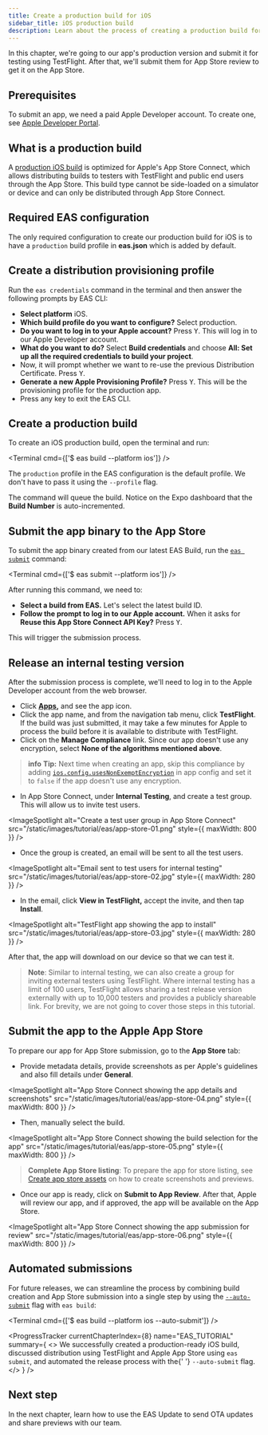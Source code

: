 ```yaml
---
title: Create a production build for iOS
sidebar_title: iOS production build
description: Learn about the process of creating a production build for iOS.
---
```



In this chapter, we're going to our app's production version and submit it for testing using TestFlight. After that, we'll submit them for App Store review to get it on the App Store.

## Prerequisites

To submit an app, we need a paid Apple Developer account. To create one, see [Apple Developer Portal](https://developer.apple.com/account/).

## What is a production build

A [production iOS build](/build/eas-json/#production-builds) is optimized for Apple's App Store Connect, which allows distributing builds to testers with TestFlight and public end users through the App Store. This build type cannot be side-loaded on a simulator or device and can only be distributed through App Store Connect.

<Step label="1">

## Required EAS configuration

The only required configuration to create our production build for iOS is to have a `production` build profile in **eas.json** which is added by default.

</Step>

<Step label="2">

## Create a distribution provisioning profile

Run the `eas credentials` command in the terminal and then answer the following prompts by EAS CLI:

- **Select platform** iOS.
- **Which build profile do you want to configure?** Select production.
- **Do you want to log in to your Apple account?** Press <kbd>Y</kbd>. This will log in to our Apple Developer account.
- **What do you want to do?** Select **Build credentials** and choose **All: Set up all the required credentials to build your project**.
- Now, it will prompt whether we want to re-use the previous Distribution Certificate. Press <kbd>Y</kbd>.
- **Generate a new Apple Provisioning Profile?** Press <kbd>Y</kbd>. This will be the provisioning profile for the production app.
- Press any key to exit the EAS CLI.

</Step>

<Step label="3">

## Create a production build

To create an iOS production build, open the terminal and run:

<Terminal cmd={['$ eas build --platform ios']} />

The `production` profile in the EAS configuration is the default profile. We don't have to pass it using the `--profile` flag.

The command will queue the build. Notice on the Expo dashboard that the **Build Number** is auto-incremented.

</Step>

<Step label="4">

## Submit the app binary to the App Store

To submit the app binary created from our latest EAS Build, run the [`eas submit`](/submit/introduction/) command:

<Terminal cmd={['$ eas submit --platform ios']} />

After running this command, we need to:

- **Select a build from EAS.** Let's select the latest build ID.
- **Follow the prompt to log in to our Apple account.** When it asks for **Reuse this App Store Connect API Key?** Press <kbd>Y</kbd>.

This will trigger the submission process.

</Step>

<Step label="5">

## Release an internal testing version

After the submission process is complete, we'll need to log in to the Apple Developer account from the web browser.

- Click **[Apps](https://appstoreconnect.apple.com/apps),** and see the app icon.
- Click the app name, and from the navigation tab menu, click **TestFlight**. If the build was just submitted, it may take a few minutes for Apple to process the build before it is available to distribute with TestFlight.
- Click on the **Manage Compliance** link. Since our app doesn't use any encryption, select **None of the algorithms mentioned above**.

> **info** **Tip:** Next time when creating an app, skip this compliance by adding [`ios.config.usesNonExemptEncryption`](/versions/latest/config/app/#usesnonexemptencryption) in app config and set it to `false` if the app doesn't use any encryption.

- In App Store Connect, under **Internal Testing**, and create a test group. This will allow us to invite test users.

<ImageSpotlight
  alt="Create a test user group in App Store Connect"
  src="/static/images/tutorial/eas/app-store-01.png"
  style={{ maxWidth: 800 }}
/>

- Once the group is created, an email will be sent to all the test users.

<ImageSpotlight
  alt="Email sent to test users for internal testing"
  src="/static/images/tutorial/eas/app-store-02.jpg"
  style={{ maxWidth: 280 }}
/>

- In the email, click **View in TestFlight,** accept the invite, and then tap **Install**.

<ImageSpotlight
  alt="TestFlight app showing the app to install"
  src="/static/images/tutorial/eas/app-store-03.jpg"
  style={{ maxWidth: 280 }}
/>

After that, the app will download on our device so that we can test it.

> **Note**: Similar to internal testing, we can also create a group for inviting external testers using TestFlight. Where internal testing has a limit of 100 users, TestFlight allows sharing a test release version externally with up to 10,000 testers and provides a publicly shareable link. For brevity, we are not going to cover those steps in this tutorial.

</Step>

<Step label="6">

## Submit the app to the Apple App Store

To prepare our app for App Store submission, go to the **App Store** tab:

- Provide metadata details, provide screenshots as per Apple's guidelines and also fill details under **General**.

<ImageSpotlight
  alt="App Store Connect showing the app details and screenshots"
  src="/static/images/tutorial/eas/app-store-04.png"
  style={{ maxWidth: 800 }}
/>

- Then, manually select the build.

<ImageSpotlight
  alt="App Store Connect showing the build selection for the app"
  src="/static/images/tutorial/eas/app-store-05.png"
  style={{ maxWidth: 800 }}
/>

> **Complete App Store listing**: To prepare the app for store listing, see [Create app store assets](/guides/store-assets/) on how to create screenshots and previews.

- Once our app is ready, click on **Submit to App Review**. After that, Apple will review our app, and if approved, the app will be available on the App Store.

<ImageSpotlight
  alt="App Store Connect showing the app submission for review"
  src="/static/images/tutorial/eas/app-store-06.png"
  style={{ maxWidth: 800 }}
/>

</Step>

<Step label="7">

## Automated submissions

For future releases, we can streamline the process by combining build creation and App Store submission into a single step by using the [`--auto-submit`](/build/automate-submissions/) flag with `eas build`:

<Terminal cmd={['$ eas build --platform ios --auto-submit']} />

</Step>

<ProgressTracker
  currentChapterIndex={8}
  name="EAS_TUTORIAL"
  summary={
    <>
      We successfully created a production-ready iOS build, discussed distribution using TestFlight
      and Apple App Store using <CODE>eas submit</CODE>, and automated the release process with the{' '}
      <CODE>--auto-submit</CODE> flag.
    </>
  }
/>

## Next step

In the next chapter, learn how to use the EAS Update to send OTA updates and share previews with our team.

<BoxLink
  title="Share previews with your team"
  Icon={BookOpen02Icon}
  href="/tutorial/eas/team-development/"
/>
